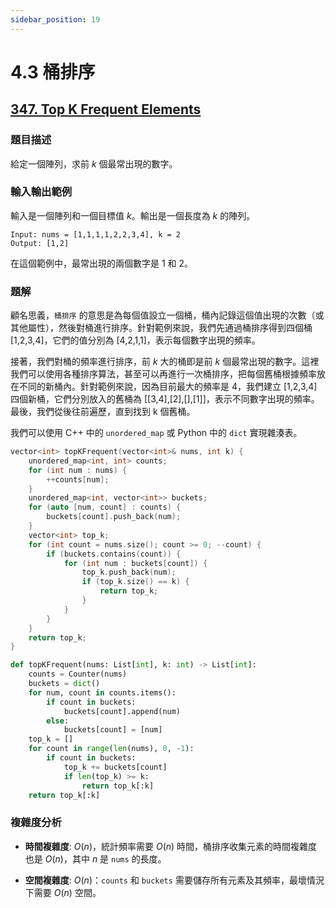 ```yaml
---
sidebar_position: 19
---
```


# 4.3 桶排序

## [347. Top K Frequent Elements](https://leetcode.com/problems/top-k-frequent-elements/)

### 題目描述

給定一個陣列，求前 $k$ 個最常出現的數字。

### 輸入輸出範例

輸入是一個陣列和一個目標值 $k$。輸出是一個長度為 $k$ 的陣列。

```
Input: nums = [1,1,1,1,2,2,3,4], k = 2
Output: [1,2]
```

在這個範例中，最常出現的兩個數字是 1 和 2。

### 題解

顧名思義，`桶排序` 的意思是為每個值設立一個桶，桶內記錄這個值出現的次數（或其他屬性），然後對桶進行排序。針對範例來說，我們先通過桶排序得到四個桶 [1,2,3,4]，它們的值分別為 [4,2,1,1]，表示每個數字出現的頻率。

接著，我們對桶的頻率進行排序，前 $k$ 大的桶即是前 $k$ 個最常出現的數字。這裡我們可以使用各種排序算法，甚至可以再進行一次桶排序，把每個舊桶根據頻率放在不同的新桶內。針對範例來說，因為目前最大的頻率是 4，我們建立 [1,2,3,4] 四個新桶，它們分別放入的舊桶為 [[3,4],[2],[],[1]]，表示不同數字出現的頻率。最後，我們從後往前遍歷，直到找到 k 個舊桶。

我們可以使用 C++ 中的 `unordered_map` 或 Python 中的 `dict` 實現雜湊表。

<Tabs>
<TabItem value="cpp" label="C++">

```cpp
vector<int> topKFrequent(vector<int>& nums, int k) {
    unordered_map<int, int> counts;
    for (int num : nums) {
        ++counts[num];
    }
    unordered_map<int, vector<int>> buckets;
    for (auto [num, count] : counts) {
        buckets[count].push_back(num);
    }
    vector<int> top_k;
    for (int count = nums.size(); count >= 0; --count) {
        if (buckets.contains(count)) {
            for (int num : buckets[count]) {
                top_k.push_back(num);
                if (top_k.size() == k) {
                    return top_k;
                }
            }
        }
    }
    return top_k;
}
```

</TabItem>
<TabItem value="py" label="Python">

```py
def topKFrequent(nums: List[int], k: int) -> List[int]:
    counts = Counter(nums)
    buckets = dict()
    for num, count in counts.items():
        if count in buckets:
            buckets[count].append(num)
        else:
            buckets[count] = [num]
    top_k = []
    for count in range(len(nums), 0, -1):
        if count in buckets:
            top_k += buckets[count]
            if len(top_k) >= k:
                return top_k[:k]
    return top_k[:k]
```

</TabItem>

</Tabs>

### 複雜度分析
- **時間複雜度**: $O(n)$，統計頻率需要 $O(n)$ 時間，桶排序收集元素的時間複雜度也是 $O(n)$，其中 $n$ 是 `nums` 的長度。

- **空間複雜度**: $O(n)$：`counts` 和 `buckets` 需要儲存所有元素及其頻率，最壞情況下需要 $O(n)$ 空間。